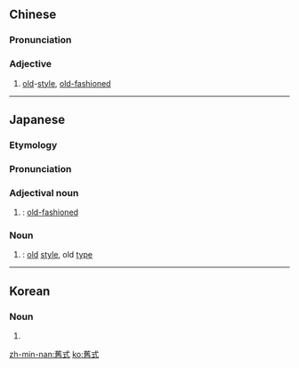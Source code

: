 {{also|旧式}}
==Chinese==
{{zh-forms|s=旧式}}

===Pronunciation===
{{zh-pron
|m=jiùshì
|c=gau6 sik1
|mn=kū-sek
|cat=a
}}

===Adjective===
{{zh-adj}}

# [[old]]-[[style]], [[old-fashioned]]

----

==Japanese==
{{ja-kanjitab|きゅう|しき}}

===Etymology===
{{prefix|舊|式|lang=ja|t1=old|t2=style|sort=しき}}

===Pronunciation===
{{ja-pron|きゅうしき}}

===Adjectival noun===
{{ja-adj|infl=な|きゅうしき|shin=旧式}}

# {{kyujitai spelling of|旧式}}: [[old-fashioned]]

===Noun===
{{ja-noun|きゅうしき|shin=旧式}}

# {{kyujitai spelling of|旧式|lang=ja}}: [[old]] [[style]], old [[type]]

----

==Korean==
{{ko-hanjatab}}

===Noun===
{{ko-noun|hj|hangeul=구식}}

# {{hanja form of|구식|old style}}

[[zh-min-nan:舊式]]
[[ko:舊式]]